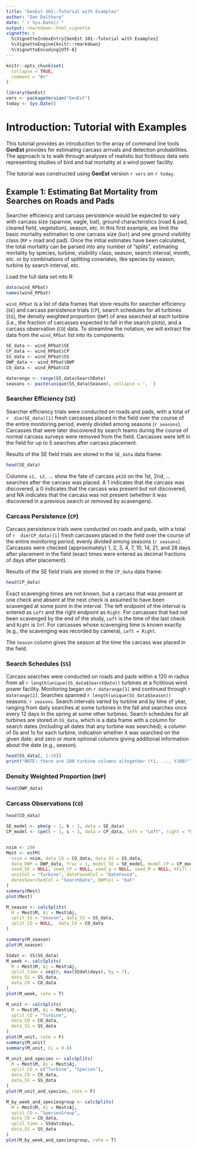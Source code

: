 ```yaml
---
title: "GenEst 101--Tutorial with Examples"
author: "Dan Dalthorp"
date: "`r Sys.Date()`"
output: rmarkdown::html_vignette
vignette: >
  %\VignetteIndexEntry{GenEst 101--Tutorial with Examples}
  %\VignetteEngine{knitr::rmarkdown}
  %\VignetteEncoding{UTF-8}
---
```


```r
knitr::opts_chunk$set(
  collapse = TRUE,
  comment = "#>"
)
```

```r
library(GenEst)
vers <- packageVersion("GenEst")
today <- Sys.Date()
```
# Introduction: Tutorial with Examples
This tutorial provides an introduction to the array of command line tools
**GenEst** provides for estimating carcass arrivals and detection
probabilities. The approach is to walk through analyses of realistic but 
fictitious data sets representing studies of bird and bat mortality at a
wind power facility.

The tutorial was constructed using **GenEst** version `r vers` on `r today`.

## Example 1: Estimating Bat Mortality from Searches on Roads and Pads

Searcher efficiency and carcass persistence would be expected to vary with
carcass size (sparrow, eagle, bat), ground characteristics (road & pad,
cleared field, vegetation), season, etc. In this first example, we limit the
basic mortality estimation to one carcass size (`bat`) and one ground 
visibility class (`RP` = road and pad). Once the initial estimates have been 
calculated, the total mortality can be parsed into any number of "splits", 
estimating mortality by species, turbine, visibility class, season, search 
interval, month, etc. or by combinations of splitting covariates, like species 
by season, turbine by search interval, etc.

Load the full data set into R:
```r
data(wind_RPbat)
names(wind_RPbat)
```
`wind_RPbat` is a list of data frames that store results for searcher 
efficiency (`SE`) and carcass persistence trials (`CP`), search schedules for 
all turbines (`SS`), the density weighted proportion (`DWP`) of area searched
at each turbine (i.e., the fraction of carcasses expected to fall in the 
search plots), and a carcass observation (`CO`) data. To streamline the 
notation, we will extract the data from the `wind_RPbat` list into its 
components:
```r
SE_data <- wind_RPbat$SE
CP_data <- wind_RPbat$CP
SS_data <- wind_RPbat$SS
DWP_data <- wind_RPbat$DWP
CO_data <- wind_RPbat$CO
```

```r
daterange <- range(SS_data$SearchDate)
seasons <- paste(unique(SS_data$Season), collapse = ', ')
```

### Searcher Efficiency (`SE`)
Searcher efficiency trials were conducted on roads and pads, with a total of
`r  dim(SE_data)[1]` fresh carcasses placed in the field over the course of 
the entire monitoring period, evenly divided among seasons (`r seasons`). 
Carcasses that were later discovered by search teams during the course of 
normal carcass surveys were removed from the field. Carcasses were left in 
the field for up to 5 searches after carcass placement.

Results of the SE field trials are stored in the `SE_data` data frame:
```r
head(SE_data)
```
Columns `s1, s2,` ... show the fate of carcass `pkID` on the 1st, 2nd, ...
searches after the carcass was placed. A 1 indicates that the carcass was
discovered, a 0 indicates that the carcass was present but not discovered, and
NA indicates that the carcass was not present (whether it was discovered in a
previous search or removed by scavengers).

### Carcass Persistence (`CP`)
Carcass persistence trials were conducted on roads and pads, with a total of
`r  dim(CP_data)[1]` fresh carcasses placed in the field over the course of 
the entire monitoring period, evenly divided among seasons (`r seasons`). 
Carcasses were checked (approximately) 1, 2, 3, 4, 7, 10, 14, 21, and 28 
days after placement in the field (exact times were entered as decimal 
fractions of days after placement).

Results of the SE field trials are stored in the `CP_data` data frame:
```r
head(CP_data)
```

Exact scavenging times are not known, but a carcass that was present at one
check and absent at the next check is assumed to have been scavenged at some
point in the interval. The left endpoint of the interval is entered as `Left`
and the right endpoint as `Right`. For carcasses that had not been scavenged
by the end of the study, `Left` is the time of the last check and `Right` 
is `Inf`. For carcasses whose scavenging time is known exactly (e.g., the 
scavenging was recorded by camera), `Left = Right`.

The `Season` column gives the season at the time the carcass was placed in the
field.

### Search Schedules (`SS`)
Carcass searches were conducted on roads and pads within a 120 m radius from 
all `r length(unique(SS_data$SearchDate))` turbines at a fictitious wind power
facility. Monitoring began on `r daterange[1]` and continued through
`r daterange[2]`. Searches spanned `r length(unique(SS_data$Season))` seasons:
`r seasons`. Search intervals varied by turbine and by time of year, ranging 
from daily searches at some turbines in the fall and searches once every 12 
days in the spring at some other turbines. Search schedules for all turbines 
are stored in `SS_data`, which is a data frame with a column for search dates 
(including all dates that any turbine was searched); a column of 0s and 1s for 
each turbine, indication whether it was searched on the given date; and zero 
or more optional columns giving additional information about the date (e.g.,
season).
```r
head(SS_data[, 1:10])
print("NOTE: there are 100 turbine columns altogether (t1, ..., t100)")
```

### Density Weighted Proportion (`DWP`)
```r
head(DWP_data)
```

### Carcass Observations (`CO`)
```r
head(CO_data)
```

```r
SE_model <- pkm(p ~ 1, k ~ 1, data = SE_data)
CP_model <- cpm(l ~ 1, s ~ 1, data = CP_data, left = "Left", right = "Right")


nsim <- 100
Mest <- estM(
  nsim = nsim, data_CO = CO_data, data_SS = SS_data,
  data_DWP = DWP_data, frac = 1, model_SE = SE_model, model_CP = CP_model,
  seed_SE = NULL, seed_CP = NULL, seed_g = NULL, seed_M = NULL, kFill = NULL,
  unitCol = "Turbine", dateFoundCol = "DateFound",
  datesSearchedCol = "SearchDate", DWPCol = "bat"
)
summary(Mest)
plot(Mest)

M_season <- calcSplits(
  M = Mest$M, Aj = Mest$Aj,
  split_SS = "Season", data_SS = SS_data,
  split_CO = NULL,  data_CO = CO_data
)

summary(M_season)
plot(M_season)

```
```r

SSdat <- SS(SS_data)
M_week <- calcSplits(
  M = Mest$M, Aj = Mest$Aj,
  split_time = seq(0, max(SSdat$days), by = 7), 
  data_SS = SS_data,
  data_CO = CO_data
)
plot(M_week, rate = T)

M_unit <- calcSplits(
  M = Mest$M, Aj = Mest$Aj,
  split_CO = "Turbine", 
  data_CO = CO_data, 
  data_SS = SS_data
)
plot(M_unit, rate = F)
summary(M_unit)
summary(M_unit, CL = 0.8)

M_unit_and_species <- calcSplits(
  M = Mest$M, Aj = Mest$Aj,
  split_CO = c("Turbine", "Species"),
  data_CO = CO_data,
  data_SS = SS_data
)
plot(M_unit_and_species, rate = F)

M_by_week_and_speciesgroup <- calcSplits(
  M = Mest$M, Aj = Mest$Aj,
  split_CO = "SpeciesGroup",
  data_CO = CO_data,
  split_time = SSdat$days,
  data_SS = SS_data
)
plot(M_by_week_and_speciesgroup, rate = T)
```
